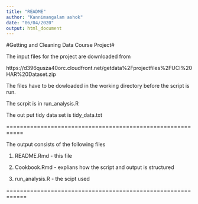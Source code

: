 ---
title: "README"
author: "Kannimangalam ashok"
date: "06/04/2020"
output: html_document
---

#Getting and Cleaning Data Course Project#

The input files for the project are downloaded from 

https://d396qusza40orc.cloudfront.net/getdata%2Fprojectfiles%2FUCI%20HAR%20Dataset.zip

The files have to be dowloaded in the working directory before the script is run.

The scrpit is in run_analysis.R

The out put tidy data set is tidy_data.txt

===========================================================

The output consists of the following files

1. README.Rmd - this file 


2. Cookbook.Rmd  -  explians how the script and output is structured


3. run_analysis.R - the scipt used

============================================================